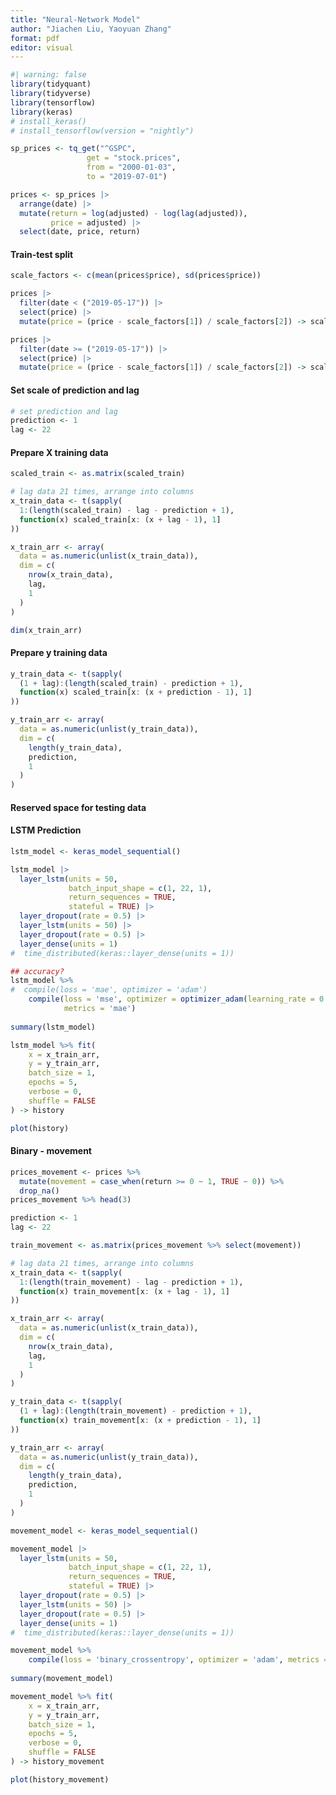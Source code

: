 ```yaml
---
title: "Neural-Network Model"
author: "Jiachen Liu, Yaoyuan Zhang"
format: pdf
editor: visual
---
```


```r
#| warning: false
library(tidyquant)
library(tidyverse)
library(tensorflow)
library(keras)
# install_keras()
# install_tensorflow(version = "nightly")
```

```r
sp_prices <- tq_get("^GSPC",
                 get = "stock.prices",
                 from = "2000-01-03",
                 to = "2019-07-01")

prices <- sp_prices |>
  arrange(date) |>
  mutate(return = log(adjusted) - log(lag(adjusted)), 
         price = adjusted) |>
  select(date, price, return)
```

#### Train-test split

```r
scale_factors <- c(mean(prices$price), sd(prices$price))
```

```r
prices |>
  filter(date < ("2019-05-17")) |>
  select(price) |>
  mutate(price = (price - scale_factors[1]) / scale_factors[2]) -> scaled_train

prices |>
  filter(date >= ("2019-05-17")) |>
  select(price) |>
  mutate(price = (price - scale_factors[1]) / scale_factors[2]) -> scaled_test
```

#### Set scale of prediction and lag

```r
# set prediction and lag
prediction <- 1
lag <- 22
```

#### Prepare X training data

```r
scaled_train <- as.matrix(scaled_train)

# lag data 21 times, arrange into columns
x_train_data <- t(sapply(
  1:(length(scaled_train) - lag - prediction + 1), 
  function(x) scaled_train[x: (x + lag - 1), 1]
))

x_train_arr <- array(
  data = as.numeric(unlist(x_train_data)), 
  dim = c(
    nrow(x_train_data), 
    lag, 
    1
  )
)

dim(x_train_arr)
```

#### Prepare y training data

```r
y_train_data <- t(sapply(
  (1 + lag):(length(scaled_train) - prediction + 1), 
  function(x) scaled_train[x: (x + prediction - 1), 1]
)) 

y_train_arr <- array(
  data = as.numeric(unlist(y_train_data)), 
  dim = c(
    length(y_train_data), 
    prediction, 
    1
  )
)
```

#### Reserved space for testing data

#### LSTM Prediction

```r
lstm_model <- keras_model_sequential()

lstm_model |>
  layer_lstm(units = 50, 
             batch_input_shape = c(1, 22, 1), 
             return_sequences = TRUE, 
             stateful = TRUE) |>
  layer_dropout(rate = 0.5) |>
  layer_lstm(units = 50) |>
  layer_dropout(rate = 0.5) |>
  layer_dense(units = 1)
#  time_distributed(keras::layer_dense(units = 1))
```

```r
## accuracy?
lstm_model %>%
#  compile(loss = 'mae', optimizer = 'adam')
    compile(loss = 'mse', optimizer = optimizer_adam(learning_rate = 0.0001), 
            metrics = 'mae')
 
summary(lstm_model)
```

```r
lstm_model %>% fit(
    x = x_train_arr,
    y = y_train_arr,
    batch_size = 1,
    epochs = 5,
    verbose = 0,
    shuffle = FALSE
) -> history
```

```r
plot(history)
```

#### Binary - movement

```r
prices_movement <- prices %>% 
  mutate(movement = case_when(return >= 0 ~ 1, TRUE ~ 0)) %>% 
  drop_na()
prices_movement %>% head(3)
```

```r
prediction <- 1
lag <- 22

train_movement <- as.matrix(prices_movement %>% select(movement))

# lag data 21 times, arrange into columns
x_train_data <- t(sapply(
  1:(length(train_movement) - lag - prediction + 1), 
  function(x) train_movement[x: (x + lag - 1), 1]
))

x_train_arr <- array(
  data = as.numeric(unlist(x_train_data)), 
  dim = c(
    nrow(x_train_data), 
    lag, 
    1
  )
)

y_train_data <- t(sapply(
  (1 + lag):(length(train_movement) - prediction + 1), 
  function(x) train_movement[x: (x + prediction - 1), 1]
)) 

y_train_arr <- array(
  data = as.numeric(unlist(y_train_data)), 
  dim = c(
    length(y_train_data), 
    prediction, 
    1
  )
)
```

```r
movement_model <- keras_model_sequential()

movement_model |>
  layer_lstm(units = 50, 
             batch_input_shape = c(1, 22, 1), 
             return_sequences = TRUE, 
             stateful = TRUE) |>
  layer_dropout(rate = 0.5) |>
  layer_lstm(units = 50) |>
  layer_dropout(rate = 0.5) |>
  layer_dense(units = 1)
#  time_distributed(keras::layer_dense(units = 1))

movement_model %>%
    compile(loss = 'binary_crossentropy', optimizer = 'adam', metrics = 'accuracy')
 
summary(movement_model)
```

```r
movement_model %>% fit(
    x = x_train_arr,
    y = y_train_arr,
    batch_size = 1,
    epochs = 5,
    verbose = 0,
    shuffle = FALSE
) -> history_movement

plot(history_movement)
```

#### 
